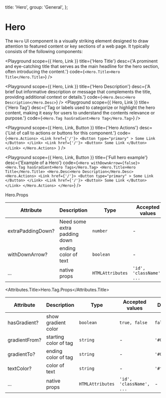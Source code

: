 
  title: 'Hero',
  group: 'General',
};

# Hero

The `Hero` UI component is a visually striking element designed to draw attention to featured content or key sections of a web page. It typically consists of the following components:

<Playground
  scope={{ Hero, Link }}
  title={'Hero Title'}
  desc={'A prominent and eye-catching title that serves as the main headline for the hero section, often introducing the content.'}
  code={`
    <Hero.Title>Hero Title</Hero.Title>
  `}
/>

<Playground
  scope={{ Hero, Link }}
  title={'Hero Description'}
  desc={'A brief but informative description or message that complements the title, providing additional context or details.'}
  code={`
    <Hero.Desc>Hero Description</Hero.Desc>
  `}
/>
<Playground
  scope={{ Hero, Link }}
  title={'Hero Tag'}
  desc={'Tag or labels used to categorize or highlight the hero content, making it easy for users to understand the contents relevance or purpose.'}
  code={`
    <Hero.Tag hasGradient>Hero Tag</Hero.Tag>
  `}
/>

<Playground
  scope={{ Hero, Link, Button }}
  title={'Hero Actions'}
  desc={'List of call to actions or buttons for this component.'}
  code={`<Hero.Actions>
      <Link href={'/'}>
        <Button type="primary" >
          Some Link
        </Button>
      </Link>
      <Link href={'/'}>
        <Button>
          Some Link
        </Button>
      </Link>
    </Hero.Actions>
  `}
/>

<Playground
  scope={{ Hero, Link, Button }}
  title={'Full hero example'}
  desc={'Example of a Hero'}
  code={`<Hero withDownArrow={false}>
  <Hero.Tag hasGradient>Hero Tags</Hero.Tag>
  <Hero.Title>Hero Title</Hero.Title>
  <Hero.Desc>Hero Description</Hero.Desc>
  <Hero.Actions>
    <Link href={'/'}>
      <Button type="primary" >
        Some Link
      </Button>
    </Link>
    <Link href={'/'}>
      <Button>
        Some Link
      </Button>
    </Link>
  </Hero.Actions>
</Hero>`}
/>

<Attributes edit="/app/components/hero.mdx">
<Attributes.Title>Hero.Props</Attributes.Title>

| Attribute         | Description                  | Type             | Accepted values          | Default                                 |
| ----------------- | ---------------------------- | ---------------- | ------------------------ | --------------------------------------- |
| extraPaddingDown? | Need some extra padding down | `number`         | -                        | `oklch(59.59% 0.24 255.09156059071347)` |
| withDownArrow?    | ending color of text         | `boolean`        | -                        | `true`                                  |
| ...               | native props                 | `HTMLAttributes` | `'id', 'className', ...` | -                                       |

<Attributes.Title>Hero.Tag.Props</Attributes.Title>

| Attribute     | Description           | Type             | Accepted values          | Default     |
| ------------- | --------------------- | ---------------- | ------------------------ | ----------- |
| hasGradient?  | show gradient color   | `boolean`        | `true, false`            | `false`     |
| gradientFrom? | starting color of tag | `string`         | -                        | `'#007cf0'` |
| gradientTo?   | ending color of tag   | `string`         | -                        | `'#01dfd8'` |
| textColor?    | color of text         | `string`         | -                        | `'#ffffff'` |
| ...           | native props          | `HTMLAttributes` | `'id', 'className', ...` | -           |

</Attributes>
